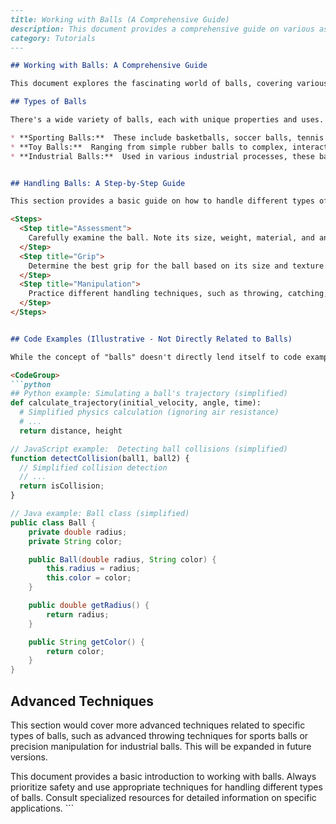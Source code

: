 ```md
---
title: Working with Balls (A Comprehensive Guide)
description: This document provides a comprehensive guide on various aspects of working with balls, including different types, handling techniques, and potential applications.
category: Tutorials
---

## Working with Balls: A Comprehensive Guide

This document explores the fascinating world of balls, covering various aspects from their properties to practical applications.  We'll delve into different types of balls and provide step-by-step instructions for common tasks.

## Types of Balls

There's a wide variety of balls, each with unique properties and uses.  Here are a few examples:

* **Sporting Balls:**  These include basketballs, soccer balls, tennis balls, golf balls, etc., each designed for specific sports and requiring different handling techniques.
* **Toy Balls:**  Ranging from simple rubber balls to complex, interactive toys, these balls are primarily used for play and entertainment.
* **Industrial Balls:**  Used in various industrial processes, these balls can be made from different materials and have varying sizes and weights.


## Handling Balls: A Step-by-Step Guide

This section provides a basic guide on how to handle different types of balls.  The specific techniques will vary depending on the type and size of the ball.

<Steps>
  <Step title="Assessment">
    Carefully examine the ball. Note its size, weight, material, and any markings. This will help determine the appropriate handling technique.
  </Step>
  <Step title="Grip">
    Determine the best grip for the ball based on its size and texture. A firm grip is usually necessary for throwing or catching, while a gentler grip might be suitable for rolling or manipulating smaller balls.
  </Step>
  <Step title="Manipulation">
    Practice different handling techniques, such as throwing, catching, rolling, and bouncing.  Experiment to find what works best for you and the specific type of ball.
  </Step>
</Steps>


## Code Examples (Illustrative - Not Directly Related to Balls)

While the concept of "balls" doesn't directly lend itself to code examples, we can illustrate different programming paradigms using ball-related metaphors.  The following examples demonstrate basic operations in Python and JavaScript:

<CodeGroup>
```python
## Python example: Simulating a ball's trajectory (simplified)
def calculate_trajectory(initial_velocity, angle, time):
  # Simplified physics calculation (ignoring air resistance)
  # ...
  return distance, height
```

```javascript
// JavaScript example:  Detecting ball collisions (simplified)
function detectCollision(ball1, ball2) {
  // Simplified collision detection
  // ...
  return isCollision;
}
```

```java
// Java example: Ball class (simplified)
public class Ball {
    private double radius;
    private String color;

    public Ball(double radius, String color) {
        this.radius = radius;
        this.color = color;
    }

    public double getRadius() {
        return radius;
    }

    public String getColor() {
        return color;
    }
}
```
</CodeGroup>


## Advanced Techniques

This section would cover more advanced techniques related to specific types of balls, such as advanced throwing techniques for sports balls or precision manipulation for industrial balls.  This will be expanded in future versions.


<Note>
This document provides a basic introduction to working with balls.  Always prioritize safety and use appropriate techniques for handling different types of balls.  Consult specialized resources for detailed information on specific applications.
</Note>
```
